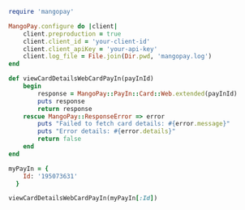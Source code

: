   
```ruby Ruby  
require 'mangopay'

MangoPay.configure do |client|
    client.preproduction = true
    client.client_id = 'your-client-id'
    client.client_apiKey = 'your-api-key'
    client.log_file = File.join(Dir.pwd, 'mangopay.log')
end

def viewCardDetailsWebCardPayIn(payInId)
    begin
        response = MangoPay::PayIn::Card::Web.extended(payInId)
        puts response
        return response
    rescue MangoPay::ResponseError => error
        puts "Failed to fetch card details: #{error.message}"
        puts "Error details: #{error.details}"
        return false
    end
end

myPayIn = {
    Id: '195073631'
  }

viewCardDetailsWebCardPayIn(myPayIn[:Id])  
```
